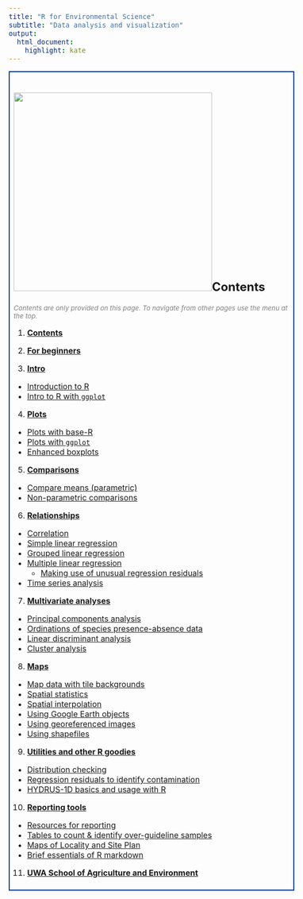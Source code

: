 ```yaml
---
title: "R for Environmental Science"
subtitle: "Data analysis and visualization"
output: 
  html_document:
    highlight: kate
---
```


<style type="text/css">
  body{
  font-size: 12pt;
}
</style>

<div style="border: 2px solid #039; padding: 8px;">
# ![](./images/indexPic.jpg){align="right" width="400" height="400"}Contents

<span style="font-size:10pt; color:#808080;">*Contents are only provided on this page. To navigate from other pages use the menu at the top.*</span>

1. [**Contents**](index.html)

2. [**For beginners**](about.html)

3. [**Intro**](intro.html)
  - [Introduction to R](intro.html)
  - [Intro to R with `ggplot`](intro-GG.html)

4. [**Plots**](plots.html)
  - [Plots with base-R](plots.html)
  - [Plots with `ggplot`](plots-GG.html)
  - [Enhanced boxplots](boxplots-plus.html)

5. [**Comparisons**](means.html)
  - [Compare means (parametric)](means.html)
  - [Non-parametric comparisons](nonparam.html)

6. [**Relationships**](correl.html)
  - [Correlation](correl.html)
  - [Simple linear regression](regression.html)
  - [Grouped linear regression](reg-group.html)
  - [Multiple linear regression](reg-multi.html)
    - [Making use of unusual regression residuals](residuals.html)
  - [Time series analysis](timeseries.html)

7. [**Multivariate analyses**](pca.html)
  - [Principal components analysis](pca.html)
  - [Ordinations of species presence-absence data](vegan.html)
  - [Linear discriminant analysis](lda.html)
  - [Cluster analysis](cluster.html)

8. [**Maps**](maps.html)
  - [Map data with tile backgrounds](maps.html)
  - [Spatial statistics](spatial.html)
  - [Spatial interpolation](spat-interp.html)
  - [Using Google Earth objects](google-kml.html)
  - [Using georeferenced images](georef-images.html)
  - [Using shapefiles](shapefiles.html)

9. [**Utilities and other R goodies**](distributions.html)
  - [Distribution checking](distributions.html)
  - [Regression residuals to identify contamination](residuals.html)
  - [HYDRUS-1D basics and usage with R](hydrus1d.html)
  
10. [**Reporting tools**](report-resources.html)
  - [Resources for reporting](tablesPlus.html)
  - [Tables to count &amp; identify over-guideline samples](tablesPlus.html)
  - [Maps of Locality and Site Plan](maps-location-siteplan.html)
  - [Brief essentials of R markdown](One-page_R-Markdown.html)

11. [**UWA School of Agriculture and Environment**](https://www.uwa.edu.au/schools/agriculture-and-environment){target="_blank"}

</div>

<p>&nbsp;</p>
